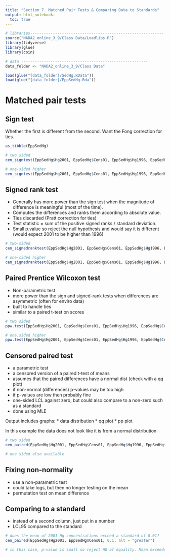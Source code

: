 ---
title: "Section 7. Matched Pair Tests & Comparing Data to Standards"
output: html_notebook:
  toc: true
---

```{r}
# libraries-----------------------------------------------------------
source("NADA2_online_3_9/Class Data/Loadlibs.R")
library(tidyverse)
library(glue)
library(coin)
```

```{r}
# data --------------------------------------------------------
data_folder <- "NADA2_online_3_9/Class Data"

load(glue("{data_folder}/SedHg.RData"))
load(glue("{data_folder}/EppSedHg.Rda"))
```

# Matched pair tests

## Sign test

Whether the first is different from the second. Want the Fong correction for ties.

```{r}
as_tibble(EppSedHg)

# two sided
cen_signtest(EppSedHg$Hg2001, EppSedHg$Cens01, EppSedHg$Hg1996, EppSedHg$Cens96)

# one-sided higher
cen_signtest(EppSedHg$Hg2001, EppSedHg$Cens01, EppSedHg$Hg1996, EppSedHg$Cens96, alternative = "greater")
```

## Signed rank test

* Generally has more power than the sign test when the magnitude of difference is meaningful (most of the time).
* Computes the differences and ranks them according to absolute value.
* Ties discarded (Pratt correction for ties)
* Test statistic = sum of the positive signed ranks / standard deviation. 
* Small p.value so reject the null hypothesis and would say it is different (would expect 2001 to be higher than 1996)

```{r}
# two-sided
cen_signedranktest(EppSedHg$Hg2001, EppSedHg$Cens01, EppSedHg$Hg1996, EppSedHg$Cens96)

# one-sided higher
cen_signedranktest(EppSedHg$Hg2001, EppSedHg$Cens01, EppSedHg$Hg1996, EppSedHg$Cens96, alternative = "greater")
```

## Paired Prentice Wilcoxon test

* Non-parametric test
* more power than the sign and signed-rank tests when differences are asymmetric (often for enviro data)
* built to handle ties
* similar to a paired t-test on scores



```{r}
# two sided
ppw.test(EppSedHg$Hg2001, EppSedHg$Cens01, EppSedHg$Hg1996, EppSedHg$Cens96) # cannot reject HA. med diff is 0.015

# one.sided higher
ppw.test(EppSedHg$Hg2001, EppSedHg$Cens01, EppSedHg$Hg1996, EppSedHg$Cens96, alternative = "greater") # again cannot reject
```

## Censored paired test

* a parametric test
* a censored version of a paired t-test of means
* assumes that the paired differences have a normal dist (check with a qq plot)
* if non-normal (differences) p-values may be too high
* if p-values are low then probably fine
* one-sided LCL against zero, but could also compare to a non-zero such as a standard
* done using MLE

Output includes graphs:
* data distribution
* qq plot
* pp plot

In this example the data does not look like it is from a normal distribution

```{r}
# two sided
cen_paired(EppSedHg$Hg2001, EppSedHg$Cens01, EppSedHg$Hg1996, EppSedHg$Cens96)

# one sided also available
```

## Fixing non-normality

* use a non-parametric test
* could take logs, but then no longer testing on the mean
* permutation test on mean difference


## Comparing to a standard

* instead of a second column, just put in a number
* LCL95 compared to the standard

```{r}
# does the mean of 2001 Hg concentrations exceed a standard of 0.01?
cen_paired(EppSedHg$Hg2001, EppSedHg$Cens01, 0.1, alt = "greater")

# in this case, p-value is small so reject H0 of equality. Mean exceeds standard.
```


